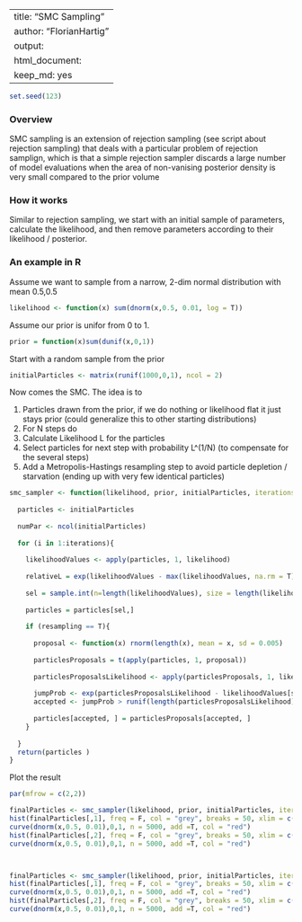 
---
title: "SMC Sampling"
author: "FlorianHartig"
output:
  html_document:
    keep_md: yes
---


```r
set.seed(123)
```


### Overview

SMC sampling is an extension of rejection sampling (see script about rejection sampling) that deals with a particular problem of rejection samplign, which is that a simple rejection sampler discards a large number of model evaluations when the area of non-vanising posterior density is very small compared to the prior volume

### How it works

Similar to rejection sampling, we start with an initial sample of parameters, calculate the likelihood, and then remove parameters according to their likelihood / posterior.

### An example in R

Assume we want to sample from a narrow, 2-dim normal distribution with mean 0.5,0.5

```r
likelihood <- function(x) sum(dnorm(x,0.5, 0.01, log = T))
```

Assume our prior is unifor from 0 to 1. 

```r
prior = function(x)sum(dunif(x,0,1))
```

Start with a random sample from the prior 

```r
initialParticles <- matrix(runif(1000,0,1), ncol = 2)

```

Now comes the SMC. The idea is to

1. Particles drawn from the prior, if we do nothing or likelihood flat it just stays prior (could generalize this to other starting distributions)
2. For N steps do
  1. Calculate Likelihood L for the particles
  2. Select particles for next step with probability L^(1/N) (to compensate for the several steps)
  3. Add a Metropolis-Hastings resampling step to avoid particle depletion / starvation (ending up with very few identical particles)


```r

smc_sampler <- function(likelihood, prior, initialParticles, iterations =1, resampling = T){
 
  particles <- initialParticles
 
  numPar <- ncol(initialParticles)
 
  for (i in 1:iterations){
    
    likelihoodValues <- apply(particles, 1, likelihood)
    
    relativeL = exp(likelihoodValues - max(likelihoodValues, na.rm = T))^(1/iterations) # dividing max to avoid numerical problems, no effect on the relative probabilities
    
    sel = sample.int(n=length(likelihoodValues), size = length(likelihoodValues), replace = T, prob = relativeL)
    
    particles = particles[sel,]
   
    if (resampling == T){
       
      proposal <- function(x) rnorm(length(x), mean = x, sd = 0.005)
   
      particlesProposals = t(apply(particles, 1, proposal))
   
      particlesProposalsLikelihood <- apply(particlesProposals, 1, likelihood)
 
      jumpProb <- exp(particlesProposalsLikelihood - likelihoodValues[sel])^(i/iterations) * exp(prior(particlesProposals) - prior(particles))
      accepted <- jumpProb > runif(length(particlesProposalsLikelihood), 0 ,1)
     
      particles[accepted, ] = particlesProposals[accepted, ]
    }
   
  }
  return(particles )
}


```

Plot the result

```r
par(mfrow = c(2,2))

finalParticles <- smc_sampler(likelihood, prior, initialParticles, iterations = 1, resampling = F)
hist(finalParticles[,1], freq = F, col = "grey", breaks = 50, xlim = c(0,1), main = "Rejection Sampler")
curve(dnorm(x,0.5, 0.01),0,1, n = 5000, add =T, col = "red")
hist(finalParticles[,2], freq = F, col = "grey", breaks = 50, xlim = c(0,1), main = "Rejection Sampler")
curve(dnorm(x,0.5, 0.01),0,1, n = 5000, add =T, col = "red")



finalParticles <- smc_sampler(likelihood, prior, initialParticles, iterations = 50)
hist(finalParticles[,1], freq = F, col = "grey", breaks = 50, xlim = c(0,1), main = "SMC Sampler")
curve(dnorm(x,0.5, 0.01),0,1, n = 5000, add =T, col = "red")
hist(finalParticles[,2], freq = F, col = "grey", breaks = 50, xlim = c(0,1), main = "SMC Sampler")
curve(dnorm(x,0.5, 0.01),0,1, n = 5000, add =T, col = "red")

```

